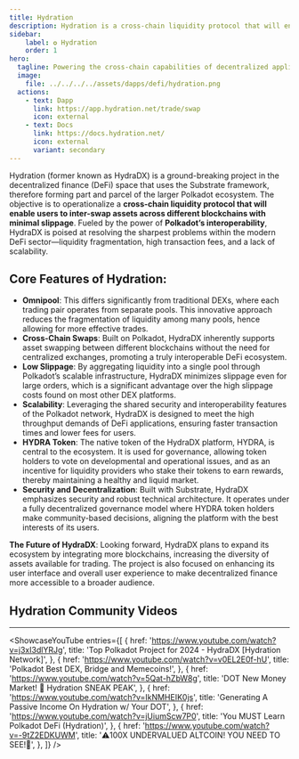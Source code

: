 ```yaml
---
title: Hydration
description: Hydration is a cross-chain liquidity protocol that will enable users to inter-swap assets across different blockchains with minimal slippage
sidebar:
    label: ✪ Hydration
    order: 1
hero:
  tagline: Powering the cross-chain capabilities of decentralized applications.
  image: 
    file: ../../../../assets/dapps/defi/hydration.png
  actions:
    - text: Dapp
      link: https://app.hydration.net/trade/swap
      icon: external
    - text: Docs
      link: https://docs.hydration.net/
      icon: external
      variant: secondary
---
```



Hydration (former known as HydraDX) is a ground-breaking project in the decentralized finance (DeFi) space that uses the Substrate framework, therefore forming part and parcel of the larger Polkadot ecosystem. The objective is to operationalize a **cross-chain liquidity protocol that will enable users to inter-swap assets across different blockchains with minimal slippage**. Fueled by the power of **Polkadot’s interoperability**, HydraDX is poised at resolving the sharpest problems within the modern DeFi sector—liquidity fragmentation, high transaction fees, and a lack of scalability.

## Core Features of Hydration:
- **Omnipool**: This differs significantly from traditional DEXs, where each trading pair operates from separate pools. This innovative approach reduces the fragmentation of liquidity among many pools, hence allowing for more effective trades.
- **Cross-Chain Swaps**: Built on Polkadot, HydraDX inherently supports asset swapping between different blockchains without the need for centralized exchanges, promoting a truly interoperable DeFi ecosystem.
- **Low Slippage**: By aggregating liquidity into a single pool through Polkadot’s scalable infrastructure, HydraDX minimizes slippage even for large orders, which is a significant advantage over the high slippage costs found on most other DEX platforms.
- **Scalability**: Leveraging the shared security and interoperability features of the Polkadot network, HydraDX is designed to meet the high throughput demands of DeFi applications, ensuring faster transaction times and lower fees for users.
- **HYDRA Token**: The native token of the HydraDX platform, HYDRA, is central to the ecosystem. It is used for governance, allowing token holders to vote on developmental and operational issues, and as an incentive for liquidity providers who stake their tokens to earn rewards, thereby maintaining a healthy and liquid market.
- **Security and Decentralization**: Built with Substrate, HydraDX emphasizes security and robust technical architecture. It operates under a fully decentralized governance model where HYDRA token holders make community-based decisions, aligning the platform with the best interests of its users.

**The Future of HydraDX**: Looking forward, HydraDX plans to expand its ecosystem by integrating more blockchains, increasing the diversity of assets available for trading. The project is also focused on enhancing its user interface and overall user experience to make decentralized finance more accessible to a broader audience.

## Hydration Community Videos
------------
<ShowcaseYouTube
  entries={[
    {
      href: 'https://www.youtube.com/watch?v=j3xI3dlYRJg',
      title: 'Top Polkadot Project for 2024 - HydraDX [Hydration Network]',
    },
        {
        href: 'https://www.youtube.com/watch?v=v0EL2E0f-hU',
      title: 'Polkadot Best DEX, Bridge and Memecoins!',
    },
        {
        href: 'https://www.youtube.com/watch?v=5Qat-hZbW8g',
      title: 'DOT New Money Market! 🤫 Hydration SNEAK PEAK',
    },
        {
        href: 'https://www.youtube.com/watch?v=IkNMHEIK0js',
      title: 'Generating A Passive Income On Hydration w/ Your DOT',
    },
        {
        href: 'https://www.youtube.com/watch?v=jUiumScw7P0',
      title: 'You MUST Learn Polkadot DeFi (Hydration)',
    },
        {
        href: 'https://www.youtube.com/watch?v=-9tZ2EDKUWM',
      title: '⚠️100X UNDERVALUED ALTCOIN! YOU NEED TO SEE!🚨',
    },
  ]} />